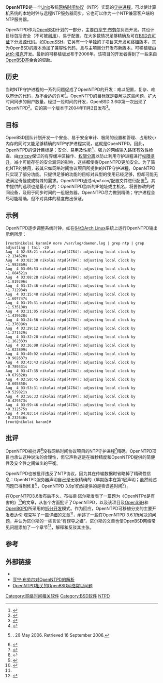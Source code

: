 {{noteTA
|G1=IT
}}
{{Infobox software
|name = OpenNTPD
|screenshot = [[File:OpenNTPD.jpg|295px]]
|caption = "Saving the world again... on time"
|developer = [[OpenBSD|OpenBSD]]计划
|latest_release_version = 6.2p3
|latest_release_date = 2017年10月30日
|operating_system = 跨平台
|genre = 时间同步
|license = [[BSD许可证|BSD]]
|website = {{URL|www.openntpd.org}}
}}
'''OpenNTPD'''是一个[[Unix|Unix]]系统[[网络时间协议|网络时间协议]]（NTP）实现的[[守护进程|守护进程]]，可以使计算机系统的本地时钟与远程NTP服务器同步。它也可以作为一个NTP兼容客户端的NTP服务器。

OpenNTPD作为[[OpenBSD|OpenBSD]]计划的一部分，主要由[[亨宁·布劳尔|亨宁·布劳尔]]负责开发。其设计目标包括安全（不可被[[Exploit|利用]]）、易于配置、在大多数情况足够精确及可在[[BSD许可证|BSD许可证]]下分发[[源代码|源代码]]。如[[OpenSSH|OpenSSH]]，它另有一个单独的子项目来开发[[移植_(軟體)|可移植]]版本，其为OpenBSD的版本添加了兼容性代码，且与主项目分开发布新版本。可移植版由[[达伦·塔克|达伦·塔克]]开发。最新的可移植版发布于2006年。该项目的开发者得到了一些来自[[OpenBSD基金会|OpenBSD基金会]]的资助。

== 历史 ==
当时NTP守护进程的一系列问题促成了OpenNTPD的开发：难以配置，复杂、难以审计的代码，及不合适的许可<ref>{{cite web |url = http://www.openntpd.org/goals.html |title = OpenNTPD Goals |author = The OpenNTPD Project |date = 22 December 2004 |website = The OpenNTPD Projec |accessdate = 7 June 2014 |archive-date = 2014-10-12 |archive-url = https://web.archive.org/web/20141012184155/http://www.openntpd.org/goals.html |dead-url = no }}</ref>。OpenNTPD的目标就是要解决这些问题，扩大时间同步的用户数量。经过一段时间的开发，OpenBSD 3.6中第一次出现了OpenNTPD<ref>{{cite web |url = http://www.openbsd.org/36.html |title = OpenBSD 3.6 |author = The OpenBSD Project |date = 1 November 2004 |website = The OpenBSD Project |accessdate = 7 June 2014 |archive-date = 2014-05-16 |archive-url = https://web.archive.org/web/20140516064252/http://www.openbsd.org/36.html |dead-url = no }}</ref>。它的第一个版本于2004年11月2日发布<ref>{{cite mailing list |url = http://marc.info/?l=openbsd-announce&m=109941451516444 |title = OpenNTPD 3.6 released |last = Brauer |first = Henning |mailinglist = openbsd-announce |date = 2 November 2004 |website = MARC |accessdate = 7 June 2014 |archive-date = 2015-12-21 |archive-url = https://web.archive.org/web/20151221132802/http://marc.info/?l=openbsd-announce&m=109941451516444 |dead-url = no }}</ref>。

== 目标 ==
OpenBSD团队计划开发一个安全、易于安全审计、极简的设置和管理、占用较小内存的同时又能足够精确的NTP守护进程实现，这就是OpenNTPD。因此，OpenNTPD的设计目标是：安全、易用及性能<ref>{{cite web |url = http://www.openbsd.org/papers/ntpd_sucon04/mgp00003.html |title = Page 3: OpenNTPD – Design Goals |last1 = Brauer |first1 = Henning |date = September 2004 |website = The OpenBSD Project |accessdate = 16 September 2006 |archive-date = 2016-03-04 |archive-url = https://web.archive.org/web/20160304191017/http://www.openbsd.org/papers/ntpd_sucon04/mgp00003.html |dead-url = no }}</ref>。强力的网络输入路径有效性检查、由[[strlcpy|strlcpy]]保证的有界缓冲区操作、[[权限分离|权限分离]]以防止利用守护进程进行[[权限提升|权限提升]]，减小可能存在的安全漏洞的影响，这些都使得OpenNTPD更加安全。为了简化NTP的使用，较其它如网络时间协议项目所提供的NTP守护进程，OpenNTPD只实现了部分功能。只提供足够的功能的目标对典型的使用已经足够，但却可能无法满足奇怪或或特殊的需求。OpenNTPD通过''ntpd.conf''配置文件进行配置<ref>{{man|5|ntpd.conf|OpenBSD}}. 26 May 2006. Retrieved 16 September 2006.</ref>。其中提供的选项也是最小化的：OpenNTPD监听的IP地址或主机名，将要修改的时间设备，及用于同步时间的一组服务器。OpenNTPD尽力做到精确；守护进程会尽可能精确，但不对具体的精度做出保证。

== 示例 ==
OpenNTPD逐步调整系统时钟，如在[[64位|64位]][[Arch_Linux|Arch Linux]]系统上运行OpenNTPD输出示例所示：
<pre>
[root@nikolai karam]# more /var/log/daemon.log | grep ntp | grep adjusting | tail -20
Aug  4 02:58:21 nikolai ntpd[4784]: adjusting local clock by -2.134620s
Aug  4 03:02:38 nikolai ntpd[4784]: adjusting local clock by -1.983869s
Aug  4 03:06:53 nikolai ntpd[4784]: adjusting local clock by -1.884521s
Aug  4 03:08:28 nikolai ntpd[4784]: adjusting local clock by -1.819296s
Aug  4 03:12:46 nikolai ntpd[4784]: adjusting local clock by -1.712934s
Aug  4 03:15:48 nikolai ntpd[4784]: adjusting local clock by -1.607747s
Aug  4 03:19:31 nikolai ntpd[4784]: adjusting local clock by -1.535188s
Aug  4 03:21:05 nikolai ntpd[4784]: adjusting local clock by -1.439628s
Aug  4 03:24:56 nikolai ntpd[4784]: adjusting local clock by -1.376086s
Aug  4 03:29:12 nikolai ntpd[4784]: adjusting local clock by -1.271529s
Aug  4 03:32:20 nikolai ntpd[4784]: adjusting local clock by -1.162333s
Aug  4 03:36:08 nikolai ntpd[4784]: adjusting local clock by -1.023899s
Aug  4 03:40:02 nikolai ntpd[4784]: adjusting local clock by -0.902637s
Aug  4 03:43:43 nikolai ntpd[4784]: adjusting local clock by -0.789431s
Aug  4 03:47:35 nikolai ntpd[4784]: adjusting local clock by -0.679320s
Aug  4 03:50:45 nikolai ntpd[4784]: adjusting local clock by -0.605858s
Aug  4 03:53:31 nikolai ntpd[4784]: adjusting local clock by -0.529821s
Aug  4 03:56:33 nikolai ntpd[4784]: adjusting local clock by -0.429573s
Aug  4 03:59:46 nikolai ntpd[4784]: adjusting local clock by -0.312575s
Aug  4 04:03:14 nikolai ntpd[4784]: adjusting local clock by -0.232646s
[root@nikolai karam]#
</pre>

== 批评 ==
OpenNTPD被批评<ref>{{cite web |url = http://www.openbsd.org/faq/faq6.html#OpenNTPDaccurate |title = 6.12.1 – "But OpenNTPD isn't as accurate as the ntp.org daemon!" |author = The OpenBSD Project |date = 21 August 2006 |website = The OpenBSD Project |accessdate = 16 September 2006 |archive-date = 2014-06-23 |archive-url = https://web.archive.org/web/20140623171828/http://www.openbsd.org/faq/faq6.html#OpenNTPDaccurate |dead-url = no }}</ref>没有网络时间协议项目的NTP守护进程<ref>{{Cite web |url=http://www.ntp.org/ |title=网络时间协议项目官方网站 |accessdate=2014-06-07 |archive-date=2017-09-05 |archive-url=https://web.archive.org/web/20170905141741/http://pool.ntp.org/ |dead-url=yes }}</ref>精确。OpenNTPD项目也承认这种说法的合理性，但它声称这是在微秒精度和OpenNTPD提供的简便性及安全性之间做出的平衡。

OpenNTPD也被批评违反了NTP协议，因为其在传输数据时省略掉了精确性信息：OpenNTPD服务器声明自己是无限精确的（早期版本在第1层声明；虽然前述问题已得到修复<ref name="advogato">{{cite web |url = http://www.advogato.org/person/dtucker/diary/52.html |title = Response to OpenNTPd Considered Harmful |last1 = Tucker |first1 = Darren |date = 12 December 2004 |website = Advogato: Blog for dtucker |accessdate = 7 June 2014 |archive-date = 2012-10-31 |archive-url = https://web.archive.org/web/20121031111036/http://advogato.org/person/dtucker/diary/52.html |dead-url = no }}</ref>，OpenNTPD 3.9p1仍然提供的是零误差时间<ref>{{cite web |url = https://bugs.debian.org/cgi-bin/bugreport.cgi?bug=436995 |title = #436995 - Incorrect values for root delay and dispersion |date = 8 Mar 2012 |website = Debian Bug report logs |accessdate = 7 June 2014 |archive-date = 2019-02-17 |archive-url = https://web.archive.org/web/20190217114140/https://bugs.debian.org/cgi-bin/bugreport.cgi?bug=436995 |dead-url = no }}</ref>）。

在OpenNTPD3.6发布后不久，布拉德·诺尔斯发表了一篇题为《OpenNTPd是有害的》<ref>{{cite web |url = http://bradknowles.typepad.com/considered_harmful/2004/09/openntpd.html |archiveurl = https://web.archive.org/web/20050304032724/http://bradknowles.typepad.com/considered_harmful/2004/09/openntpd.html |archivedate = 2005年3月4日 |title = OpenNTPd Considered Harmful |last1 = Knowles |first1 = Brad |date = 22 September 2004 |website = Considered Harmful |accessdate = 16 September 2006 |deadurl = yes }}</ref>的文章，从各个方面批评了OpenNTPD，以及该项目及[[OpenSSH|OpenSSH]]和[[OpenBGPD|OpenBGPD]]所采用的[[拆分开发|拆分开发]]模式。作为回应，OpenNTPD可移植分支的主要开发者达伦·塔克写了一篇详细的文章<ref name="advogato" />，阐述了一些在OpenNTPD 3.6.1所解决的问题，并认为诺尔斯的一些言论“有误导之嫌”。诺尔斯的文章也使OpenBSD网络常见问题添加了一个章节<ref>{{cite web |url = http://www.openbsd.org/faq/faq6.html#OpenNTPDharmful |title = 6.12.2 - "Someone has claimed that OpenNTPD is 'harmful'!" |author = The OpenBSD Project |date = 21 August 2006 |website = The OpenBSD Project |accessdate = 16 September 2006 |archive-date = 2014-06-23 |archive-url = https://web.archive.org/web/20140623171828/http://www.openbsd.org/faq/faq6.html#OpenNTPDharmful |dead-url = no }}</ref>，解释和反驳其主张。

== 参考 ==
{{Reflist}}

== 外部链接 ==
{{Portal|自由软件}}
* {{official website|http://www.openntpd.org/}}
* [http://www.openbsd.org/papers/ntpd_sucon04/index.html 亨宁·布劳尔对OpenNTPD的解析]{{Wayback|url=http://www.openbsd.org/papers/ntpd_sucon04/index.html |date=20140307193928 }}
* [http://www.openbsd.org/faq/faq6.html#OpenNTPD OpenNTPD相关的OpenBSD网络常见问题]{{Wayback|url=http://www.openbsd.org/faq/faq6.html#OpenNTPD |date=20140623171828 }}

{{OpenBSD}}

[[Category:网络时间相关软件|Category:网络时间相关软件]]
[[Category:BSD软件|Category:BSD软件]]
[[Category:OpenBSD|NTPD]]